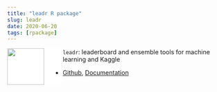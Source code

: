 ```yaml
---
title: "leadr R package"
slug: leadr
date: 2020-06-20
tags: [rpackage]
---
```


<a><img src="/projects/leadr/bookmark-tabs.svg" align="left" height=85 style="background-color: white; padding-right: 40px;"/></a>
`leadr`: leaderboard and ensemble tools for machine learning and Kaggle

  - [Github](https://github.com/tmastny/leadr),
[Documentation](https://tmastny.github.io/leadr/)

<!--more-->
